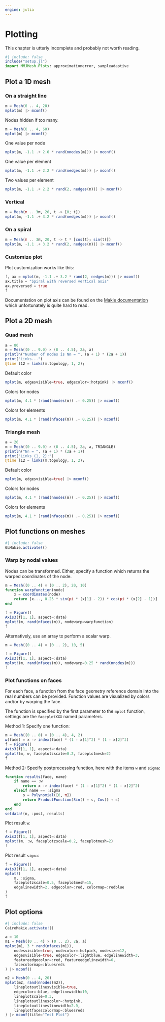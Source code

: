 ```yaml
---
engine: julia
---
```


# Plotting

This chapter is utterly incomplete and probably not worth reading.

```julia
#| include: false
include("setup.jl")
import MMJMesh.Plots: approximationerror, sampleadaptive
```

## Plot a 1D mesh

### On a straight line

```julia
m = Mesh(0 .. 4, 20)
mplot(m) |> mconf()
```

Nodes hidden if too many.

```julia
m = Mesh(0 .. 4, 60)
mplot(m) |> mconf()
```

One value per node

```julia
mplot(m, -1.1 .+ 2.6 * rand(nnodes(m))) |> mconf()
```

One value per element

```julia
mplot(m, -1.1 .+ 2.2 * rand(nedges(m))) |> mconf()
```

Two values per element

```julia
mplot(m, -1.1 .+ 2.2 * rand(2, nedges(m))) |> mconf()
```

### Vertical

```julia
m = Mesh(π .. 3π, 20, t -> [0; t])
mplot(m, -1.1 .+ 3.2 * rand(nedges(m))) |> mconf()
```

### On a spiral

```julia
m = Mesh(π .. 3π, 20, t -> t * [cos(t); sin(t)])
mplot(m, -1.1 .+ 3.2 * rand(2, nedges(m))) |> mconf()
```

### Customize plot

Plot customization works like this:

```julia
f, ax = mplot(m, -1.1 .+ 3.2 * rand(2, nedges(m))) |> mconf()
ax.title = "Spiral with reversed vertical axis"
ax.yreversed = true
f
```

Documentation on plot axis can be found on the [Makie documentation](https://docs.makie.org/stable/reference/blocks/axis) which unfortunately is quite hard to read.

## Plot a 2D mesh

### Quad mesh

```julia
a = 80
m = Mesh((0 .. 9.0) × (0 .. 4.5), 2a, a)
println("Number of nodes is Nn = ", (a + 1) * (2a + 1))
print("Links...")
@time l12 = links(m.topology, 1, 2);
```

Default color

```julia
mplot(m, edgesvisible=true, edgecolor=:hotpink) |> mconf()
```

Colors for nodes

```julia
mplot(m, 4.1 * (rand(nnodes(m)) .- 0.25)) |> mconf()
```

Colors for elements

```julia
mplot(m, 4.1 * (rand(nfaces(m)) .- 0.25)) |> mconf()
```

### Triangle mesh

```julia
a = 20
m = Mesh((0 .. 9.0) × (0 .. 4.5), 2a, a, TRIANGLE)
println("Nn = ", (a + 1) * (2a + 1))
print("Links (1, 2):")
@time l12 = links(m.topology, 1, 2);
```

Default color

```julia
mplot(m, edgesvisible=true) |> mconf()
```

Colors for nodes

```julia
mplot(m, 4.1 * (rand(nnodes(m)) .- 0.25)) |> mconf()
```

Colors for elements

```julia
mplot(m, 4.1 * (rand(nfaces(m)) .- 0.25)) |> mconf()
```

## Plot functions on meshes

```julia
#| include: false
GLMakie.activate!()
```

### Warp by nodal values

Nodes can be transformed. Either, specify a function which returns the 
warped coordinates of the node.

```julia
m = Mesh((0 .. 4) × (0 .. 2), 20, 10)
function warpfunction(node)
    x = coordinates(node)
    return [x..., 0.25 * sin(pi * (x[1] - 2)) * cos(pi * (x[2] - 1))]
end

f = Figure()
Axis3(f[1, 1], aspect=:data)
mplot!(m, rand(nfaces(m)), nodewarp=warpfunction)
f
```

Alternatively, use an array to perform a scalar warp.

```julia
m = Mesh((0 .. 4) × (0 .. 2), 10, 5)

f = Figure()
Axis3(f[1, 1], aspect=:data)
mplot!(m, rand(nfaces(m)), nodewarp=0.25 * rand(nnodes(m)))
f
```

### Plot functions on faces

For each face, a function from the face geometry reference domain into the real numbers can be provided. Function values are visualized by colors and/or by warping the face. 

The function is specified by the first parameter to the `mplot` function, settings are the `faceplotXXX` named parameters.

Method 1: Specify one function:

```julia
m = Mesh((0 .. 8) × (0 .. 4), 4, 2)
w(face) = x -> index(face) * (1 - x[1]^2) * (1 - x[2]^2)
f = Figure()
Axis3(f[1, 1], aspect=:data)
mplot!(m, w, faceplotzscale=0.2, faceplotmesh=2)
f
```

Method 2: Specify postprocessing function, here with the items `w` and `sigma`:

```julia
function results(face, name)
    if name == :w
        return x -> index(face) * (1 - x[1]^2) * (1 - x[2]^2)
    elseif name == :sigma
        s = Polynomial([0, π])
        return ProductFunction(Sin() ∘ s, Cos() ∘ s)
    end
end
setdata!(m, :post, results)
```

Plot result `w`:

```julia
f = Figure()
Axis3(f[1, 1], aspect=:data)
mplot!(m, :w, faceplotzscale=0.2, faceplotmesh=2)
f
```

Plot result `sigma`:

```julia
f = Figure()
Axis3(f[1, 1], aspect=:data)
mplot!(
    m, :sigma,
    faceplotzscale=0.5, faceplotmesh=15,
    edgelinewidth=2, edgecolor=:red, colormap=:redblue
)
f
```


## Plot options

```julia
#| include: false
CairoMakie.activate!()
```

```julia
a = 10
m1 = Mesh((0 .. 4) × (0 .. 2), 2a, a)
mplot(m1, 3 * rand(nfaces(m1)),
    nodesvisible=true, nodecolor=:hotpink, nodesize=12,
    edgesvisible=true, edgecolor=:lightblue, edgelinewidth=3,
    featureedgecolor=:red, featureedgelinewidth=6,
    facecolormap=:bluesreds
) |> mconf()
```

```julia
m2 = Mesh(0 .. 4, 20)
mplot(m2, rand(nnodes(m2)),
    lineplotoutlinesvisible=true,
    edgecolor=:blue, edgelinewidth=10,
    lineplotscale=0.3,
    lineplotoutlinescolor=:hotpink,
    lineplotoutlineslinewidth=2.0,
    lineplotfacescolormap=:bluesreds
) |> mconf(title="Test Plot")
```
